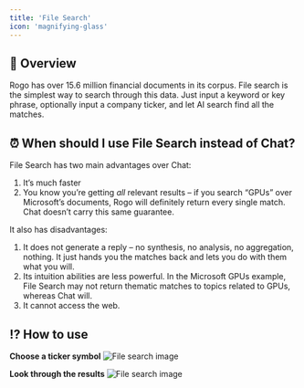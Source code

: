 ```yaml
---
title: 'File Search'
icon: 'magnifying-glass'
---
```


## 🤖 Overview
Rogo has over 15.6 million financial documents in its corpus. File search is the simplest way to search through this data. Just input a keyword or key phrase, optionally input a company ticker, and let AI search find all the matches.

## ⏰ When should I use File Search instead of Chat?
File Search has two main advantages over Chat:
1. It’s much faster
2. You know you’re getting *all* relevant results – if you search “GPUs” over Microsoft’s documents, Rogo will definitely return every single match. Chat doesn’t carry this same guarantee.

It also has disadvantages:
1. It does not generate a reply – no synthesis, no analysis, no aggregation, nothing. It just hands you the matches back and lets you do with them what you will.
2. Its intuition abilities are less powerful. In the Microsoft GPUs example, File Search may not return thematic matches to topics related to GPUs, whereas Chat will.
3. It cannot access the web.

## ⁉️ How to use
**Choose a ticker symbol**
<img
	className="block dark:hidden"
	src="/images/file-search-1.png"
	alt="File search image"
/>

**Look through the results**
<img
	className="block dark:hidden"
	src="/images/file-search-2.png"
	alt="File search image"
/>